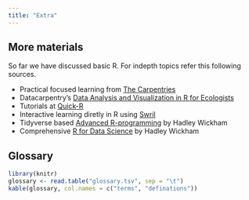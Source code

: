 ```yaml
---
title: "Extra"
---
```


## More materials

So far we have discussed basic R. For indepth topics refer this following sources.

* Practical focused learning from [The Carpentries](http://swcarpentry.github.io/r-novice-inflammation/)
* Datacarpentry's [Data Analysis and Visualization in R for Ecologists](https://datacarpentry.org/R-ecology-lesson/index.html)
* Tutorials at [Quick-R](https://www.statmethods.net/index.html)
* Interactive learning diretly in R using [Swril](https://swirlstats.com/)
* Tidyverse based [Advanced R-programming](http://adv-r.had.co.nz/) by Hadley Wickham
* Comprehensive [R for Data Science](https://r4ds.had.co.nz/) by Hadley Wickham

## Glossary

```r
library(knitr)
glossary <- read.table("glossary.tsv", sep = "\t")
kable(glossary, col.names = c("terms", "definations"))
```

